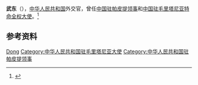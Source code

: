 '''武东'''（{{bd|1957年|4月||}}），[[中华人民共和国|中华人民共和国]]外交官，曾任[[中国驻帕皮提领事列表|中国驻帕皮提领事]]和[[中国驻毛里塔尼亚大使列表|中国驻毛里塔尼亚特命全权大使]]。<ref>{{Cite web|title=国家主席习近平任免驻外大使|url=https://www.fmprc.gov.cn/web/wjdt_674879/dsrm_674893/t1445141.shtml|accessdate=2021-06-23|work=中华人民共和国外交部|archive-date=2021-06-24|archive-url=https://web.archive.org/web/20210624204650/https://www.fmprc.gov.cn/web/wjdt_674879/dsrm_674893/t1445141.shtml|dead-url=no}}</ref>

== 参考资料 ==
{{reflist}}

{{start box}}
{{s-dip}}
{{succession box|[[陈公来|陈公来]]|[[张建国_(1962年)|张建国]]|[[中国驻毛里塔尼亚大使列表|中华人民共和国驻毛里塔尼亚大使]]|2014年6月－2017年2月}}
{{end box}}

{{Authority control}}
{{DEFAULTSORT:Wu武}}
[[Category:武姓|Dong]]
[[Category:中华人民共和国驻毛里塔尼亚大使|Category:中华人民共和国驻毛里塔尼亚大使]]
[[Category:中华人民共和国驻帕皮提领事|Category:中华人民共和国驻帕皮提领事]]